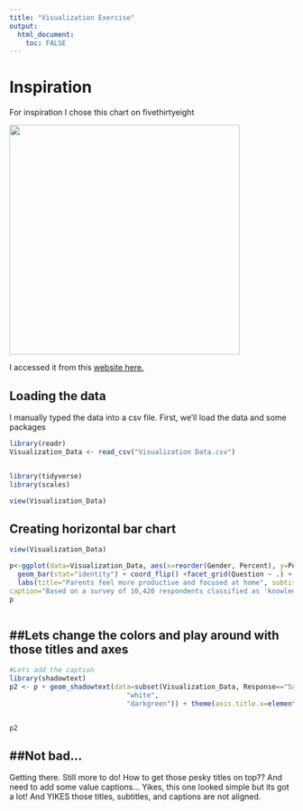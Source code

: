 ```yaml
---
title: "Visualization Exercise"
output:
  html_document:
    toc: FALSE
---
```


# Inspiration

For inspiration I chose this chart on fivethirtyeight

![](https://fivethirtyeight.com/wp-content/uploads/2021/08/FUTURE-OF-WORK-3@2x.png){alt="" width="408"}

I accessed it from this [website here.](https://fivethirtyeight.com/features/why-post-pandemic-offices-could-be-whiter-and-more-male/)

## Loading the data

I manually typed the data into a csv file. First, we'll load the data and some packages

```r

library(readr)
Visualization_Data <- read_csv("Visualization Data.csv")


library(tidyverse)
library(scales)

view(Visualization_Data)

```

## Creating horizontal bar chart

```r

view(Visualization_Data)

p<-ggplot(data=Visualization_Data, aes(x=reorder(Gender, Percent), y=Percent, fill=Response)) + 
  geom_bar(stat="identity") + coord_flip() +facet_grid(Question ~ .) +
  labs(title="Parents feel more productive and focused at home", subtitle="Share of global knowledge workers with children who said \n various aspects of their work were better or worse \n when working remotely or in-office, by gender.", 
caption="Based on a survey of 10,420 respondents classified as 'knowledge workers' - or anyone who \n handles information for a living- and who work full-time, \n between April 26, and May 6, 2021.") 
p                        



```

## ##Lets change the colors and play around with those titles and axes

```r


#Lets add the caption 
library(shadowtext)
p2 <- p + geom_shadowtext(data=subset(Visualization_Data, Response=="Same" & Gender=="Male" & Question=="Ability to focus on work"),aes(y = Percent, x = Gender, label="No Change"), hjust=0, nudge_x=0.1,color="black",bg.colour="white", size=3) +   scale_fill_manual(values=c("orchid3",
                             "white",
                             "darkgreen")) + theme(axis.title.x=element_blank(), axis.title.y=element_blank(), plot.title=element_text(hjust=-0.2), plot.subtitle=element_text(hjust=-0.2),  plot.caption=element_text(hjust = -0.2), axis.text.x=element_blank(), axis.ticks.x=element_blank(), axis.ticks.y=element_blank())


p2

```

## ##Not bad...

Getting there. Still more to do! How to get those pesky titles on top?? And need to add some value captions... Yikes, this one looked simple but its got a lot! And YIKES those titles, subtitles, and captions are not aligned.
